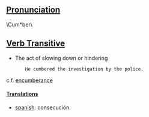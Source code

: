== [[Pronunciation]] == 	

\Cum*ber\

== [[Verb Transitive]] ==
* The act of slowing down or hindering

        He cumbered the investigation by the police.

c.f. [[encumberance]]

====[[Translation]]s====

*[[spanish]]: consecución.